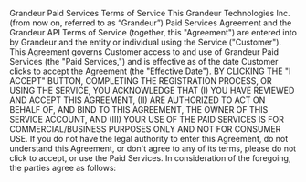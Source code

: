 

Grandeur Paid Services Terms of Service
This Grandeur Technologies Inc. (from now on, referred to as “Grandeur”) Paid Services Agreement and the Grandeur API Terms of Service (together, this "Agreement") are entered into by Grandeur and the entity or individual using the Service ("Customer"). This Agreement governs Customer access to and use of Grandeur Paid Services (the "Paid Services,") and is effective as of the date Customer clicks to accept the Agreement (the "Effective Date"). BY CLICKING THE "I ACCEPT" BUTTON, COMPLETING THE REGISTRATION PROCESS, OR USING THE SERVICE, YOU ACKNOWLEDGE THAT (I) YOU HAVE REVIEWED AND ACCEPT THIS AGREEMENT, (II) ARE AUTHORIZED TO ACT ON BEHALF OF, AND BIND TO THIS AGREEMENT, THE OWNER OF THIS SERVICE ACCOUNT, AND (III) YOUR USE OF THE PAID SERVICES IS FOR COMMERCIAL/BUSINESS PURPOSES ONLY AND NOT FOR CONSUMER USE. If you do not have the legal authority to enter this Agreement, do not understand this Agreement, or don't agree to any of its terms, please do not click to accept, or use the Paid Services. In consideration of the foregoing, the parties agree as follows:
